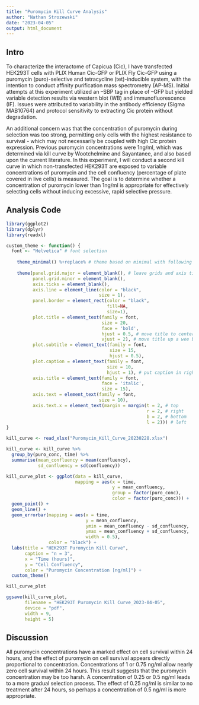 ```yaml
---
title: "Puromycin Kill Curve Analysis"
author: "Nathan Strozewski"
date: "2023-04-05"
output: html_document
---
```


## Intro

To characterize the interactome of Capicua (Cic), I have transfected HEK293T cells with PLIX Human Cic-GFP or PLIX Fly Cic-GFP using a puromycin (puro)-selective and tetracycline (tet)-inducible system, with the intention to conduct affinity purification mass spectrometry (AP-MS). Initial attempts at this experiment utilized an –SBP tag in place of –GFP but yielded variable detection results via western blot (WB) and immunofluorescence (IF). Issues were attributed to variability in the antibody efficiency (Sigma MAB10764) and protocol sensitivity to extracting Cic protein without degradation. 

An additional concern was that the concentration of puromycin during selection was too strong, permitting only cells with the highest resistance to survival - which may not necessarily be coupled with high Cic protein expression. Previous puromycin concentrations were 1ng/ml, which was determined via kill curve by Wootchelmine and Sayantanee, and also based upon the current literature. In this experiment, I will conduct a second kill curve in which non-transfected HEK293T are exposed to variable concentrations of puromycin and the cell confluency (percentage of plate covered in live cells) is measured. The goal is to determine whether a concentration of puromycin lower than 1ng/ml is appropriate for effectively selecting cells without inducing excessive, rapid selective pressure.

## Analysis Code

```r

library(ggplot2)
library(dplyr)
library(readxl)

```

```r

custom_theme <- function() { 
  font <- "Helvetica" # font selection
    
    theme_minimal() %+replace% # theme based on minimal with following replacements
    
    theme(panel.grid.major = element_blank(), # leave grids and axis ticks blank
          panel.grid.minor = element_blank(),
          axis.ticks = element_blank(),
          axis.line = element_line(color = "black",
                                   size = 1),
          panel.border = element_rect(color = "black",
                                      fill=NA,
                                      size=1),
          plot.title = element_text(family = font,
                                    size = 20,
                                    face = 'bold',
                                    hjust = 0.5, # move title to center horizontally
                                    vjust = 2), # move title up a wee bit
          plot.subtitle = element_text(family = font,
                                       size = 15,
                                       hjust = 0.5),
          plot.caption = element_text(family = font,
                                      size = 10,
                                      hjust = 1), # put caption in right corner
          axis.title = element_text(family = font,
                                    face = 'italic',
                                    size = 15),
          axis.text = element_text(family = font,
                                   size = 10),
          axis.text.x = element_text(margin = margin(t = 2, # top
                                                     r = 2, # right
                                                     b = 2, # bottom
                                                     l = 2))) # left
}

```

```r

kill_curve <- read_xlsx("Puromycin_Kill_Curve_20230228.xlsx")

```

```r

kill_curve <- kill_curve %>% 
  group_by(puro_conc, time) %>% 
  summarise(mean_confluency = mean(confluency),
            sd_confluency = sd(confluency))

```

```r

kill_curve_plot <- ggplot(data = kill_curve,
                          mapping = aes(x = time,
                                        y = mean_confluency,
                                        group = factor(puro_conc),
                                        color = factor(puro_conc))) +
  geom_point() +
  geom_line() +
  geom_errorbar(mapping = aes(x = time,
                              y = mean_confluency,
                              ymin = mean_confluency - sd_confluency,
                              ymax = mean_confluency + sd_confluency,
                              width = 0.5),
                color = "black") +
  labs(title = "HEK293T Puromycin Kill Curve",
       caption = "n = 3",
       x = "Time (hours)",
       y = "Cell Confluency",
       color = "Puromycin Concentration [ng/ml]") +
  custom_theme()

kill_curve_plot

ggsave(kill_curve_plot,
       filename = "HEK293T Puromycin Kill Curve_2023-04-05",
       device = "pdf",
       width = 9,
       height = 5)

```

## Discussion

All puromycin concentrations have a marked effect on cell survival within 24 hours, and the effect of puromycin on cell survival appears directly proportional to concentration. Concentrations of 1 or 0.75 ng/ml allow nearly zero cell survival within 24 hours. This result suggests that the puromycin concentration may be too harsh. A concentration of 0.25 or 0.5 ng/ml leads to a more gradual selection process. The effect of 0.25 ng/ml is similar to no treatment after 24 hours, so perhaps a concentration of 0.5 ng/ml is more appropriate.